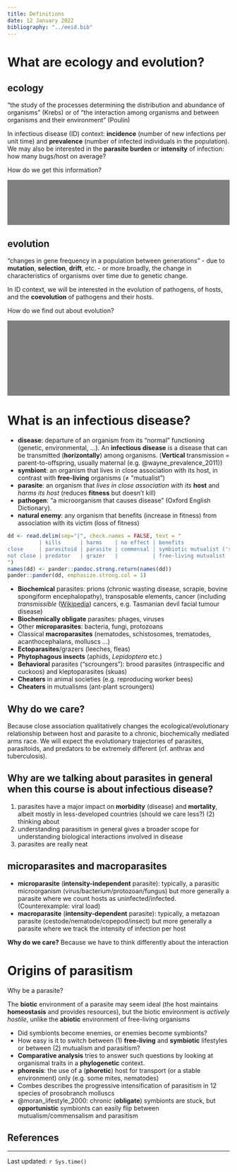 ```yaml
---
title: Definitions
date: 12 January 2022 
bibliography: "../eeid.bib"
---
```


<!-- https://learn2dev.com/articles/css-shorts/spoilers/ -->
<!-- https://lifelongprogrammer.blogspot.com/2019/01/how-to-style-markdown-with-css.html -->

<style>
.spoiler {
  background: gray;
  color: transparent;
  cursor: help;
  user-select: none;
  transition: background 0.3s ease 0.2s, color 0.2s ease 0.25s;
}

.spoiler:focus {
  background: #e8e8e8;
  color: inherit;
}
</style>

# What are ecology and evolution?

## ecology

"the study of the processes determining the distribution and
abundance of organisms" (Krebs) or of "the interaction among
organisms and between organisms and their environment" (Poulin)

In infectious disease (ID) context: **incidence** (number of new
infections per unit time) and **prevalence** (number of infected
individuals in the population). We may also be interested in the
**parasite burden** or **intensity** of infection: how many
bugs/host on average?

How do we get this information?

::::: {#special .spoiler tabindex="0"}
- case reports
- proxies (deaths, hospitalizations, wills)
- **serosurveys**
- counting eggs in feces, or worms in gut contents
- viral titers (e.g. by quantitative PCR)
- population genetic methods [@volz_phylodynamics_2009]
:::::

## evolution

"changes in gene frequency in a population between generations" -
due to **mutation**, **selection**, **drift**, etc. -
or more broadly, the change in characteristics of organisms over
time due to genetic change.

In ID context, we will be interested in the evolution of pathogens,
of hosts, and the **coevolution** of pathogens and their hosts.

How do we find out about evolution?

::::: {#special .spoiler tabindex="0"}
- experiments (*in vitro*)
- changes in phenotype frequencies (e.g. parasite strains)
- measuring **serotype** frequency
- detection of ancient DNA
- detection by sequencing (e.g. S-gene target failure)
- genome sequencing
- inferring **selective sweeps** from low-variation regions in the genome
- phylogenetic reconstruction (time to **most recent common ancestor**, relationships)
- inference about phenotypes by modelling protein structures
:::::

# What is an infectious disease?

- **disease**: departure of an organism from its "normal" functioning (genetic,
environmental, ...). An **infectious disease** is a disease that can
be transmitted (**horizontally**) among organisms. (**Vertical** transmission = parent-to-offspring, usually maternal (e.g. @wayne_prevalence_2011))
- **symbiont**:  an organism that lives in close association with its host, in
contrast with **free-living** organisms ($\neq$ "mutualist")
- **parasite**: an organism that *lives in close association with its* **host** and *harms its host* (reduces **fitness** but doesn't kill)
- **pathogen**: "a microorganism that causes disease" (Oxford English Dictionary).
- **natural enemy**: any organism that benefits (increase in fitness) from association with its victim (loss of  fitness)

```r
dd <- read.delim(sep="|", check.names = FALSE, text = "
          | kills      | harms    | no effect | benefits
close     | parasitoid | parasite | commensal | symbiotic mutualist ('symbiont')
not close | predator   | grazer   |           | free-living mutualist
")
names(dd) <- pander::pandoc.strong.return(names(dd))
pander::pander(dd, emphasize.strong.col = 1)
```

- **Biochemical** parasites: prions (chronic wasting disease, scrapie, bovine spongiform encephalopathy), transposable elements, cancer (including *transmissible* ([Wikipedia](https://en.wikipedia.org/wiki/Clonally_transmissible_cancer)) cancers, e.g. Tasmanian devil facial tumour disease)
- **Biochemically obligate** parasites: phages, viruses
- Other **microparasites**: bacteria, fungi, protozoans
- Classical **macroparasites** (nematodes, schistosomes, trematodes, acanthocephalans, molluscs ...)
- **Ectoparasites**/grazers (leeches, fleas)
- **Phytophagous insects** (aphids, *Lepidoptera* etc.)
- **Behavioral** parasites ("scroungers"): brood parasites (intraspecific and cuckoos) and kleptoparasites (skuas)
- **Cheaters** in animal societies (e.g. reproducing worker bees)
- **Cheaters** in mutualisms (ant-plant scroungers)

## Why do we care?

Because close association qualitatively changes the
ecological/evolutionary relationship between host and parasite to a chronic, biochemically mediated arms race. We will expect the evolutionary trajectories of
parasites, parasitoids, and predators to be extremely different (cf. anthrax and tuberculosis).

## Why are we talking about parasites in general when this course is about infectious disease?

1. parasites have a major impact on **morbidity** (disease) and **mortality**, albeit mostly in less-developed countries (should we care less?) (2) thinking about
2. understanding parasitism in general gives a broader scope for understanding biological interactions involved in disease 
3. parasites are really neat

## microparasites and macroparasites

- **microparasite** (**intensity-independent** parasite): typically, a parasitic
microorganism (virus/bacterium/protozoan/fungus) but more generally
a parasite where we count hosts as uninfected/infected. (Counterexample: viral load)
- **macroparasite** (**intensity-dependent** parasite): typically, a metazoan parasite (cestode/nematode/copepod/insect) but more generally a parasite where we track the intensity of infection per host

**Why do we care?** Because we have to think differently about the interaction

# Origins of parasitism

Why be a parasite?

The **biotic** environment of a parasite may seem ideal (the
host maintains **homeostasis** and provides resources),
but the biotic environment is *actively hostile*, unlike 
the **abiotic** environment of free-living organisms

- Did symbionts become enemies, or enemies become symbionts?
- How easy is it to switch between (1) **free-living** and **symbiotic** lifestyles or between (2) mutualism and parasitism?
- **Comparative analysis** tries to answer such questions by looking
at organismal traits in a **phylogenetic** context.
- **phoresis**: the use of a (**phoretic**) host for transport (or a stable environment) only (e.g. some mites, nematodes)
- Combes describes the progressive intensification of parasitism in
12 species of prosobranch molluscs
- @moran_lifestyle_2000: chronic (**obligate**) symbionts are stuck, 
but **opportunistic** symbionts can easily flip between mutualism/commensalism and parasitism

##  References
 
::: {#refs}
:::

---

Last updated: `r Sys.time()`
